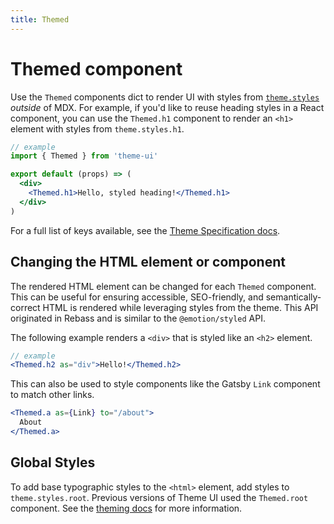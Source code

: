```yaml
---
title: Themed
---
```


# Themed component

Use the `Themed` components dict to render UI with styles from
[`theme.styles`](/theming#styles) _outside_ of MDX. For example, if you'd like
to reuse heading styles in a React component, you can use the `Themed.h1`
component to render an `<h1>` element with styles from `theme.styles.h1`.

```jsx
// example
import { Themed } from 'theme-ui'

export default (props) => (
  <div>
    <Themed.h1>Hello, styled heading!</Themed.h1>
  </div>
)
```

For a full list of keys available, see the
[Theme Specification docs](/theme-spec#styles).

## Changing the HTML element or component

The rendered HTML element can be changed for each `Themed` component. This can
be useful for ensuring accessible, SEO-friendly, and semantically-correct HTML
is rendered while leveraging styles from the theme. This API originated in
Rebass and is similar to the `@emotion/styled` API.

The following example renders a `<div>` that is styled like an `<h2>` element.

```jsx
// example
<Themed.h2 as="div">Hello!</Themed.h2>
```

This can also be used to style components like the Gatsby `Link` component to
match other links.

```jsx
<Themed.a as={Link} to="/about">
  About
</Themed.a>
```

## Global Styles

To add base typographic styles to the `<html>` element, add styles to
`theme.styles.root`. Previous versions of Theme UI used the `Themed.root`
component. See the [theming docs](/theming/#root-styles) for more information.
